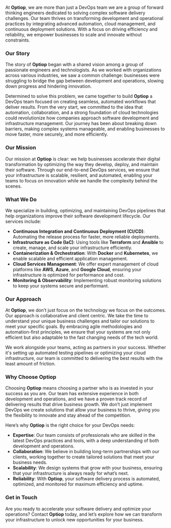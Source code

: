 At **Optiop**, we are more than just a DevOps team we are a group of forward thinking engineers dedicated to solving complex software delivery challenges. Our team thrives on transforming development and operational practices by integrating advanced automation, cloud management, and continuous deployment solutions. With a focus on driving efficiency and reliability, we empower businesses to scale and innovate without constraints.

### **Our Story**

The story of **Optiop** began with a shared vision among a group of passionate engineers and technologists. As we worked with organizations across various industries, we saw a common challenge: businesses were struggling to bridge the gap between development and operations, slowing down progress and hindering innovation.

Determined to solve this problem, we came together to build **Optiop** a DevOps team focused on creating seamless, automated workflows that deliver results. From the very start, we committed to the idea that automation, collaboration, and a strong foundation of cloud technologies could revolutionize how companies approach software development and infrastructure management. Our journey has been about breaking down barriers, making complex systems manageable, and enabling businesses to move faster, more securely, and more efficiently.

### **Our Mission**

Our mission at **Optiop** is clear: we help businesses accelerate their digital transformation by optimizing the way they develop, deploy, and maintain their software. Through our end-to-end DevOps services, we ensure that your infrastructure is scalable, resilient, and automated, enabling your teams to focus on innovation while we handle the complexity behind the scenes.

### **What We Do**

We specialize in building, optimizing, and maintaining DevOps pipelines that help organizations improve their software development lifecycle. Our services include:

- **Continuous Integration and Continuous Deployment (CI/CD)**: Automating the release process for faster, more reliable deployments.
- **Infrastructure as Code (IaC)**: Using tools like **Terraform** and **Ansible** to create, manage, and scale your infrastructure efficiently.
- **Containerization & Orchestration**: With **Docker** and **Kubernetes**, we enable scalable and efficient application management.
- **Cloud Services Management**: We offer expert management of cloud platforms like **AWS**, **Azure**, and **Google Cloud**, ensuring your infrastructure is optimized for performance and cost.
- **Monitoring & Observability**: Implementing robust monitoring solutions to keep your systems secure and performant.

### **Our Approach**

At **Optiop**, we don’t just focus on the technology we focus on the outcomes. Our approach is collaborative and client centric. We take the time to understand your unique business challenges and tailor our solutions to meet your specific goals. By embracing agile methodologies and automation-first principles, we ensure that your systems are not only efficient but also adaptable to the fast changing needs of the tech world.

We work alongside your teams, acting as partners in your success. Whether it's setting up automated testing pipelines or optimizing your cloud infrastructure, our team is committed to delivering the best results with the least amount of friction.

### **Why Choose Optiop**

Choosing **Optiop** means choosing a partner who is as invested in your success as you are. Our team has extensive experience in both development and operations, and we have a proven track record of delivering results that drive business growth. We don’t just implement DevOps we create solutions that allow your business to thrive, giving you the flexibility to innovate and stay ahead of the competition.

Here’s why **Optiop** is the right choice for your DevOps needs:

- **Expertise**: Our team consists of professionals who are skilled in the latest DevOps practices and tools, with a deep understanding of both development and operations.
- **Collaboration**: We believe in building long-term partnerships with our clients, working together to create tailored solutions that meet your business needs.
- **Scalability**: We design systems that grow with your business, ensuring that your infrastructure is always ready for what’s next.
- **Reliability**: With **Optiop**, your software delivery process is automated, optimized, and monitored for maximum efficiency and uptime.

### **Get in Touch**

Are you ready to accelerate your software delivery and optimize your operations? Contact **Optiop** today, and let’s explore how we can transform your infrastructure to unlock new opportunities for your business.
